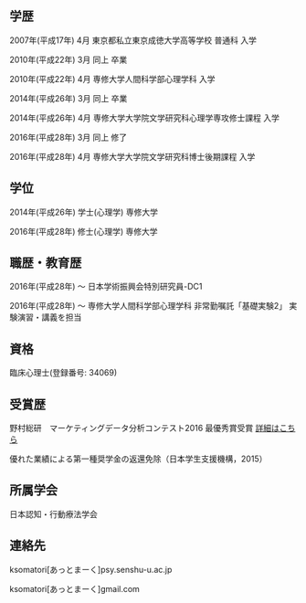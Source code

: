 <br />
<br />

## 学歴

2007年(平成17年) 4月 東京都私立東京成徳大学高等学校 普通科 入学

2010年(平成22年) 3月 同上 卒業

2010年(平成22年) 4月 専修大学人間科学部心理学科 入学

2014年(平成26年) 3月 同上 卒業

2014年(平成26年) 4月 専修大学大学院文学研究科心理学専攻修士課程 入学

2016年(平成28年) 3月 同上 修了

2016年(平成28年) 4月 専修大学大学院文学研究科博士後期課程 入学

## 学位

2014年(平成26年) 学士(心理学) 専修大学

2016年(平成28年) 修士(心理学) 専修大学

## 職歴・教育歴

2016年(平成28年) ～ 日本学術振興会特別研究員-DC1

2016年(平成28年) ～ 専修大学人間科学部心理学科 非常勤嘱託「基礎実験2」 実験演習・講義を担当

## 資格

臨床心理士(登録番号: 34069)

## 受賞歴

野村総研　マーケティングデータ分析コンテスト2016 最優秀賞受賞 [詳細はこちら](https://www.is.nri.co.jp/contest/2016/report.html)

優れた業績による第一種奨学金の返還免除（日本学生支援機構，2015）

## 所属学会

日本認知・行動療法学会

## 連絡先

ksomatori[あっとまーく]psy.senshu-u.ac.jp

ksomatori[あっとまーく]gmail.com
